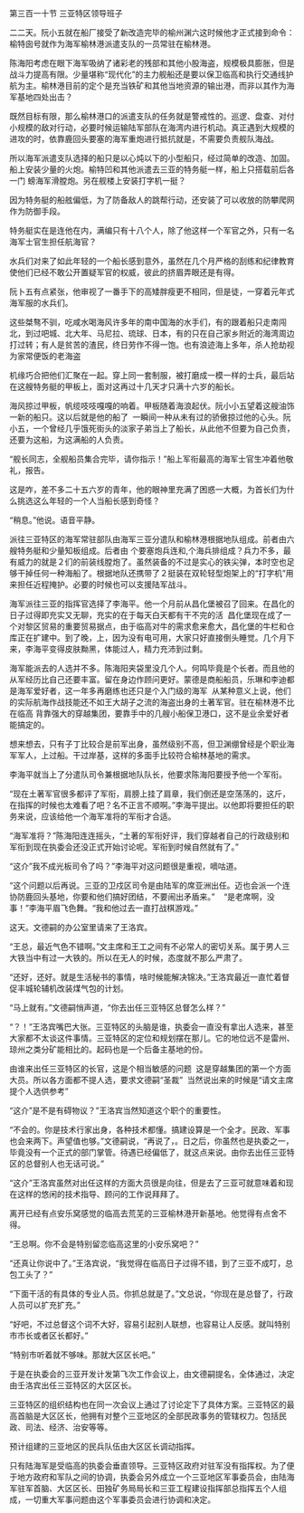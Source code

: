 

第三百一十节 三亚特区领导班子

二二天。阮小五就在船厂接受了新改造完毕的榆州渊六这时候他才正式接到命令：榆特囱号就作为海军榆林港派遣支队的一员常驻在榆林港。

陈海阳考虑在眼下海军吸纳了诸彩老的残部和其他小股海盗，规模极具膨胀，但是战斗力提高有限。少量堪称“现代化”的主力舰船还是要以保卫临高和执行交通线护航为主。榆林港目前的定个是充当铁矿和其他当地资源的输出港，而非以其作为海军基地四处出击？

既然目标有限，那么榆林港口的派遣支队的任务就是警戒性的。巡逻、盘查、对付小规模的敌对行动，必要时候运输陆军部队在海湾内进行机动。真正遇到大规模的进攻的时，依靠鹿回头要塞的海军重炮进行抵抗就是，不需要负责舰队海战。

所以海军派遣支队选择的船只是以心炖以下的小型船只，经过简单的改造、加固。船上安装少量的火炮。榆特凹和其他派遣去三亚的特务艇一样，船上只搭载前后各一门 螃海军滑膛炮。另在舰楼上安装打字机一挺？

因为特务艇的船舷偏低，为了防备敌人的跳帮行动，还安装了可以收放的防攀爬网作为防御手段。

特务艇实在是连他在内，满编只有十八个人，除了他这样一个军官之外，只有一名海军士官生担任航海官？

水兵们对来了如此年轻的一个船长感到意外，虽然在几个月严格的刮练和纪律教育使他们已经不敢公开置疑军官的权威，彼此的挤眉弄眼还是有得。

阮卜五有点紧张，他审视了一番手下的高矮胖瘦更不相同，但是徒，一穿着元年式海军服的水兵们。

这些桀骜不驯，吃咸水喝海风许多年的南中国海的水手们，有的跟着船只走南闯北，到过吧城、北大年、马尼拉、琉球、日本，有的只在自己家乡附近的海湾周边打过转；有人是贫苦的渣民，终日劳作不得一饱。也有浪迹海上多年，杀人抢劫视为家常便饭的老海盗

机缘巧合把他们汇聚在一起。穿上同一套制服，被打磨成一模一样的士兵，最后站在这艘特务艇的甲板上，面对这再过十几天才只满十六岁的船长。

海风掠过甲板，帆缆吱吱嘎嘎的响着。甲板随着海浪起伏。阮小小五望着这艘油饰一新的船只。这以后就是他的船了  一瞬间一种从未有过的骄傲掠过他的心头。阮小五，一个曾经几乎饿死街头的淡家子弟当上了船长，从此他不但要为自己负责，还要为这船，为这满船的人负责。

“舰长同志，全舰船员集合完毕，请你指示！”船上军衔最高的海军士官生冲着他敬礼，报告。

这是咋，差不多二十五六岁的青年，他的眼神里充满了困惑一大概，为首长们为什么挑选这么年轻的一个人当船长感到奇怪？

“稍息。”他说。语音平静。

派往三亚特区的海军常驻部队由海军三亚分遣队和榆林港根据地队组成。前者由六艘特务艇和少量知板组成。后者由 个要塞炮兵连和,个海兵排组成？兵力不多，最有威力的就是２们的前装线膛炮了。虽然装备的不过是实心的铁尖弹，本时空也足够干掉任何一种海船了。根据地队还携带了２挺装在双轮轻型炮架上的“打字机”用来担任近程掩护。必要的时候也可以支援陆军战斗。

海军派往三亚的指挥官选择了李海平。他一个月前从昌化堡被召了回来。在昌化的日子过得即充实又无聊，充实的在于每天白天都有干不完的活  昌化堡现在成了一个对黎区贸易的重要贸易据点，由于临高对牛的需求愈来愈大，昌化堡的牛栏和仓库正在扩建中。到了晚，上，因为没有电可用，大家只好直接倒头睡觉。几个月下来，李海平变得皮肤黝黑，体能过人，精力充沛到过剩。

海军能派去的人选并不多。陈海阳夹袋里没几个人。何鸣毕竟是个长者。而且他的从军经历比自己还要丰富。留在身边作顾问更好。蒙德是商船船员，乐琳和李迪都是海军爱好者，这一年多再磨练也还只是个入门级的海军  从某种意义上说，他们的实际航海作战技能还不如王大胡子之流的海盗出身的土著军官。驻在榆林港不比在临高 背靠强大的穿越集团，要靠手中的几艘小船保卫港口，这不是业余爱好者能搞定的。

想来想去，只有子丁比较合是前军出身，虽然级别不高，但卫渊绷曾经是个职业海军军人，上过船。干过岸基，这样的多面手比较符合榆林基地的需求。

李海平就当上了分遣队司令兼根据地队队长，他要求陈海阳要授予他一个军衔。

“现在土著军官很多都评了军衔，肩膀上挂了肩章，我们倒还是空荡荡的，这斤，在指挥的时候也太难看了吧？名不正言不顺啊。”李海平提出。以他即将要担任的职务来说，应该给他一个海军准将的军衔才合适。

“海军准将？”陈海阳连连摇头，“土著的军衔好评，我们穿越者自己的行政级别和军衔到现在执委会还没正式开始讨论呢。军衔到时候自然就有了。”

“这介”我不成光板司令了吗？”李海平对这问题很是重视，嘀咕道。

“这个问题以后再说。三亚的卫戍区司令是由陆军的席亚洲出任。迈也会派一个连协防鹿回头基地，你要和他们搞好团结，不要闹出矛盾来。”    “是老席啊，没事！”李海平眉飞色舞。“我和他过去一直打战棋游戏。”

这天。文德嗣的办公室里请来了王洛宾。

“王总，最近气色不错啊。”文主席和王工之间有不必常人的密切关系。属于男人三大铁当中有过一大铁的。所以在无人的时候，态度就不那么严肃了。

“还好，还好。就是生活秘书的事情，啥时候能解决锦决。”王洛宾最近一直忙着督促丰城轮辅机改装煤气包的计划。

“马上就有。”文德嗣悄声道，“你去出任三亚特区总督怎么样？”

“？！”王洛宾嘴巴大张。三亚特区的头脑是谁，执委会一直没有拿出人选来，甚至大家都不太谈这件事情。三亚特区的定位和规划摆在那儿。它的地位远不是雷州、琼州之类分矿能相比的。起码也是一个后备主基地的份。

由谁来出任三亚特区的长官，这是个相当敏感的问题  这是穿越集团的第一个方面大员。所以各方面都不提人选，要求文德嗣“圣裁”  当然说出来的时候是“请文主席提个人选供参考”

“这介”是不是有碍物议？”王洛宾当然知道这个职个的重要性。

“不会的。你是技术行家出身，各种技术都懂。搞建设算是一个全才。民政、军事也会来两下。声望值也够。”文德嗣说，“再说了，。日之后，你虽然也是执委之一，毕竟没有一个正式的部门掌管。待遇已经偏低了，就这点来说。由你去出任三亚特区的总督别人也无话可说。”

“这介”王洛宾虽然对出任这样的方面大员很是向往，但是去了三亚可就意味着和现在这样的悠闲的技术指导、顾问的工作说拜拜了。

离开已经有点安乐窝感觉的临高去荒芜的三亚榆林港开新基地。他觉得有点舍不得。

“王总啊。你不会是特别留恋临高这里的小安乐窝吧？”

“还真让你说中了。”王洛宾说，“我觉得在临高日子过得不错，到了三亚不成叮，总包工头了？”

“下面干活的有具体的专业人员。你抓总就是了。”文总说，“你现在是总督了，行政人员可以扩充扩充。”

“好吧，不过总督这个词不大好，容易引起别人联想，也容易让人反感。就叫特别市市长或者区长都好。”

“特别市听着就不够味。那就大区区长吧。”

于是在执委会的三亚开发计发第飞次工作会议上，由文德嗣提名，全体通过，决定由壬洛宾出任三亚特区的大区区长。

三亚特区的组织结构也在同一次会议上通过了讨论定下了具体方案。三亚特区的最高首脑是大区区长，他拥有对整个三亚地区的全部民政事务的管辖权力。包括民政、司法、经济、治安等等。

预计组建的三亚地区的民兵队伍由大区区长调动指挥。

只有陆海军是受临高的执委会垂直领导。三亚特区政府对驻军没有指挥权。为了便于地方政府和军队之间的协调，执委会另外成立一个三亚地区军事委员会，由陆海军驻军首脑、大区区长、田独矿务局局长和三亚工程建设指挥部总指挥五个人组成，一切重大军事问题由这个军事委员会进行协调和决定。

